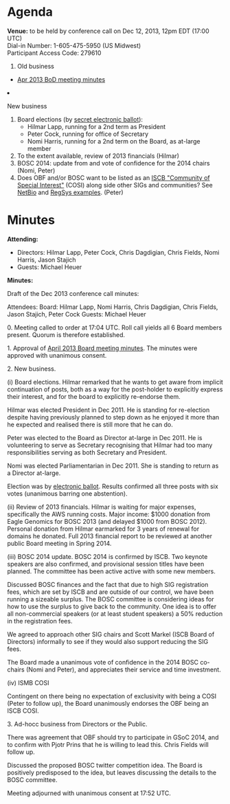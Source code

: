 = Agenda =

'''Venue:''' to be held by conference call on Dec 12, 2013, 12pm EDT (17:00 UTC) <br/>
Dial-in Number:	1-605-475-5950  (US Midwest) <br/>
Participant Access Code:	279610

<ol>
<li> Old business </li>
 <ul>
  <li> [[Minutes:2013_Apr_ConfCall| Apr 2013 BoD meeting minutes]]</li>
 </ul>  
<li>New business</li>
<ol style="list-style-type:lower-roman">
 <li> Board elections (by [https://vote.heliosvoting.org/helios/e/obf-board-dec2013 secret electronic ballot]):
 <ul><li>Hilmar Lapp, running for a 2nd term as President</li>
   <li>Peter Cock, running for office of Secretary</li>
  <li> Nomi Harris, running for a 2nd term on the Board, as at-large member </li>
  </ul></li>
  <li> To the extent available, review of 2013 financials (Hilmar) </li>
  <li> BOSC 2014: update from and vote of confidence for the 2014 chairs (Nomi, Peter)</li>
  <li> Does OBF and/or BOSC want to be listed as an [http://www.iscb.org/iscb-affiliates-cosis ISCB "Community of Special Interest"] (COSI) along side other SIGs and communities? See [http://www.iscb.org/iscb-netbio-cosi NetBio] and [http://www.iscb.org/iscb-regsys-cosi RegSys examples]. (Peter) </li>
</ol>
</ol>

= Minutes =

'''Attending:'''
* Directors: Hilmar Lapp, Peter Cock, Chris Dagdigian, Chris Fields, Nomi Harris, Jason Stajich
* Guests: Michael Heuer

'''Minutes:'''

Draft of the Dec 2013 conference call minutes:

Attendees:
Board: Hilmar Lapp, Nomi Harris, Chris Dagdigian, Chris Fields, Jason Stajich, Peter Cock
Guests: Michael Heuer

0. Meeting called to order at 17:04 UTC. Roll call yields all 6 Board members present. Quorum is therefore established.

1. Approval of [http://www.open-bio.org/wiki/Minutes:2013_Apr_ConfCall April 2013 Board meeting minutes]. The minutes were approved with unanimous consent.

2. New business.

(i) Board elections. Hilmar remarked that he wants to get aware from implicit continuation of posts, both as a way for the post-holder to explicitly express their interest, and for the board to explicitly re-endorse them.

Hilmar was elected President in Dec 2011. He is standing for re-election despite having previously planned to step down as he enjoyed it more than he expected and realised there is still more that he can do.

Peter was elected to the Board as Director at-large in Dec 2011. He is volunteering to serve as Secretary recognising that Hilmar had too many responsibilities serving as both Secretary and President.

Nomi was elected Parliamentarian in Dec 2011. She is standing to return as a Director at-large.

Election was by [https://vote.heliosvoting.org/helios/e/obf-board-dec2013 electronic ballot]. Results confirmed all three posts with six votes (unanimous barring one abstention).

(ii) Review of 2013 financials.
Hilmar is waiting for major expenses, specifically the AWS running costs. Major income: $1000 donation from Eagle Genomics for BOSC 2013 (and delayed $1000 from BOSC 2012). Personal donation from Hilmar earmarked for 3 years of renewal for domains he donated. Full 2013 financial report to be reviewed at another public Board meeting in Spring 2014.


(iii) BOSC 2014 update.
BOSC 2014 is confirmed by ISCB. Two keynote speakers are also confirmed, and provisional session titles have been planned. The committee has been active active with some new members.

Discussed BOSC finances and the fact that due to high SIG registration fees, which are set by ISCB and are outside of our control, we have been running a sizeable surplus. The BOSC committee is considering ideas for how to use the surplus to give back to the community. One idea is to offer all non-commercial speakers (or at least student speakers) a 50% reduction in the registration fees.

We agreed to approach other SIG chairs and Scott Markel (ISCB Board of Directors) informally to see if they would also support reducing the SIG fees.

The Board made a unanimous vote of confidence in the 2014 BOSC co-chairs (Nomi and Peter), and appreciates their service and time investment.

(iv) ISMB COSI

Contingent on there being no expectation of exclusivity with being a COSI (Peter to follow up), the Board unanimously endorses the OBF being an ISCB COSI.

3. Ad-hocc business from Directors or the Public.

There was agreement that OBF should try to participate in GSoC 2014, and to confirm with Pjotr Prins that he is willing to lead this. Chris Fields will follow up.

Discussed the proposed BOSC twitter competition idea. The Board is positively predisposed to the idea, but leaves discussing the details to the BOSC committee.

Meeting adjourned with unanimous consent at 17:52 UTC.